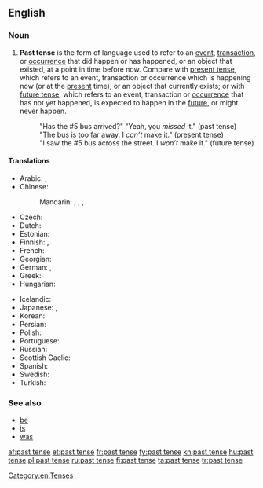 ==English==

===Noun===
{{wikipedia}}
{{en-noun|sg=[[past]] [[tense]]}}

# {{grammar}} '''Past tense''' is the form of language used to refer to an [[event]], [[transaction]], or [[occurrence]] that did happen or has happened, or an object that existed, at a point in time before now. Compare with [[present tense]], which refers to an event, transaction or occurrence which is happening now (or at the [[present]] time), or an object that currently exists; or with [[future tense]], which refers to an event, transaction or [[occurrence]] that has not yet happened, is expected to happen in the [[future]], or might never happen.
#: "Has the #5 bus arrived?" "Yeah, you ''missed'' it." (past tense)
#: "The bus is too far away. I ''can’t'' make it." (present tense)
#: "I saw the #5 bus across the street. I ''won’t'' make it." (future tense)

====Translations====
{{trans-top|form of language}}
* Arabic: {{t|ar|ماضي|m|tr=māḍī|sc=Arab}}, {{t|ar|الفعل الماضي|m|tr=al-fiʿl al-māḍī|sc=Arab}}
* Chinese:
*: Mandarin: {{t|zh|過去時態|sc=Hani}}, {{t|zh|过去时态|tr=guòqù shítài|sc=Hani}}, {{t|zh|過去式|sc=Hani}}, {{t|zh|过去式|tr=guòqù shì|sc=Hani}}
* Czech: {{t-|cs|minulý čas|m}}
* Dutch: {{t+|nl|verleden tijd}}
* Estonian: {{t|et|minevik}}
* Finnish: {{t+|fi|imperfekti}}, {{t+|fi|kertoma}}
* French: {{t+|fr|passé|m}}
* Georgian: {{t|ka|ნამყო|tr=namqo|sc=Geor}}
* German: {{t+|de|Vergangenheit|f}}, {{qualifier|preterite}} {{t|de|Präteritum|n}}
* Greek: {{t+|el|αόριστος|m|tr=aóristos}}
* Hungarian: {{t+|hu|múlt idő}}
{{trans-mid}}
* Icelandic: {{t+|is|þátíð|f}}
* Japanese: {{t|ja|過去時制|tr=かこじせい, kako-jisei|sc=Jpan}}, {{t|ja|過去形|tr=かこけい, kakokei|sc=Jpan}}
* Korean: {{t|ko|과거 시제|tr=gwageo sije|sc=Kore}}
* Persian: {{t|fa|ماضی|tr=mâzi|sc=fa-Arab}}
* Polish: {{t+|pl|czas przeszły|m}}
* Portuguese: {{t|pt|tempo passado|m}}
* Russian: {{t+|ru|прошедшее время|n|tr=prošédšeje vrémja}}
* Scottish Gaelic: {{t-|gd|tràth caithte|m|xs=Scottish Gaelic}}
* Spanish: {{t|es|tiempo pasado|m}}
* Swedish: {{t-|sv|imperfekt}}
* Turkish: {{t+|tr|geçmiş zaman}}
{{trans-bottom}}

===See also===
* [[be]]
* [[is]]
* [[was]]

[[Category:en:Tenses]]

[[af:past tense]]
[[et:past tense]]
[[fr:past tense]]
[[fy:past tense]]
[[kn:past tense]]
[[hu:past tense]]
[[pl:past tense]]
[[ru:past tense]]
[[fi:past tense]]
[[ta:past tense]]
[[tr:past tense]]